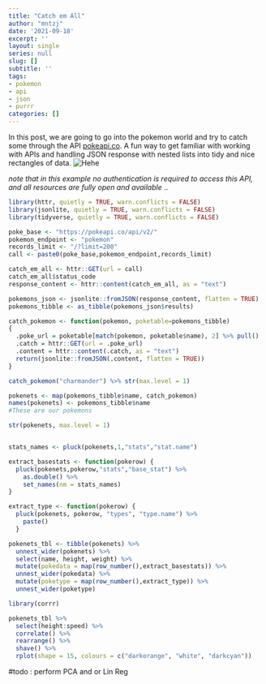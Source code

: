 ```yaml
---
title: "Catch em All"
author: "mntzj"
date: '2021-09-18'
excerpt: ''
layout: single
series: null
slug: []
subtitle: ''
tags:
- pokemon
- api
- json
- purrr
categories: []
---
```


In this post, we are going to go into the pokemon world and try to catch some
through the API [pokeapi.co](https://pokeapi.co/). A fun way to get familiar with 
working with APIs and handling JSON response with nested lists into tidy and nice rectangles of data.
![Hehe](https://lh3.googleusercontent.com/proxy/J6QEl0JbwBX1zPstq2W3OWk7iVdRGZHXWcfdboF2oNdpHtxEIkrdTwUbyvJneyzmppyTCK5hAIGUWKyeQAeBKW0I9i0EJTVInuca0_O9jPocZEVqJ5Cywk59bDhjU-d42UTxL7IP7UbPi7Qb__T322Uh96bOpGwDYfI)

_note that in this example no authentication is required to access this API, and all resources are fully open and available_ ..

```r
library(httr, quietly = TRUE, warn.conflicts = FALSE)
library(jsonlite, quietly = TRUE, warn.conflicts = FALSE)
library(tidyverse, quietly = TRUE, warn.conflicts = FALSE)
```

```r
poke_base <- "https://pokeapi.co/api/v2/"
pokemon_endpoint <- "pokemon"
records_limit <- "/?limit=200"
call <- paste0(poke_base,pokemon_endpoint,records_limit)
```

```r
catch_em_all <- httr::GET(url = call)
catch_em_all$status_code
response_content <- httr::content(catch_em_all, as = "text")
```

```r
pokemons_json <- jsonlite::fromJSON(response_content, flatten = TRUE)
pokemons_tibble <- as_tibble(pokemons_json$results)
```

```r
catch_pokemon <- function(pokemon, poketable=pokemons_tibble)
{
  .poke_url = poketable[match(pokemon, poketable$name), 2] %>% pull()
  .catch = httr::GET(url = .poke_url)
  .content = httr::content(.catch, as = "text")
  return(jsonlite::fromJSON(.content, flatten = TRUE))
}

catch_pokemon("charmander") %>% str(max.level = 1)
```

```r
pokenets <- map(pokemons_tibble$name, catch_pokemon)
names(pokenets) <- pokemons_tibble$name
#These are our pokemons
```

```r
str(pokenets, max.level = 1)


stats_names <- pluck(pokenets,1,"stats","stat.name")

extract_basestats <- function(pokerow) {
  pluck(pokenets,pokerow,"stats","base_stat") %>%
    as.double() %>%
    set_names(nm = stats_names)
}

extract_type <- function(pokerow) {
  pluck(pokenets, pokerow, "types", "type.name") %>%
    paste() 
  }

pokenets_tbl <- tibble(pokenets) %>%
  unnest_wider(pokenets) %>%
  select(name, height, weight) %>%
  mutate(pokedata = map(row_number(),extract_basestats)) %>%
  unnest_wider(pokedata) %>%
  mutate(poketype = map(row_number(),extract_type)) %>%
  unnest_wider(poketype)

```
```r
library(corrr)

pokenets_tbl %>%
  select(height:speed) %>%
  correlate() %>%
  rearrange() %>%
  shave() %>%
  rplot(shape = 15, colours = c("darkorange", "white", "darkcyan"))
```

#todo :  perform PCA and or Lin Reg



